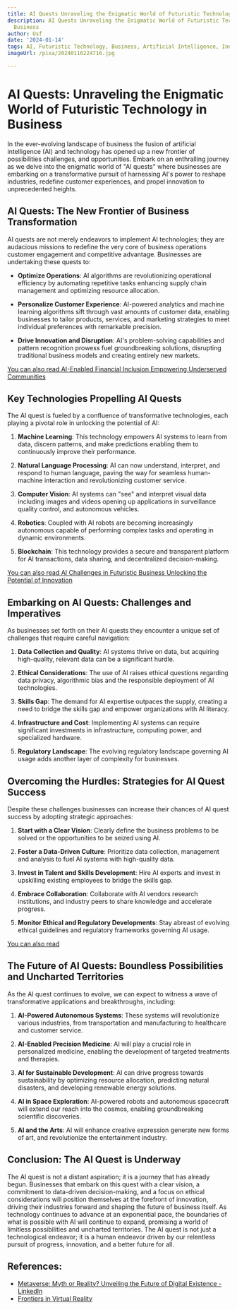 ```yaml
---
title: AI Quests Unraveling the Enigmatic World of Futuristic Technology in Business
description: AI Quests Unraveling the Enigmatic World of Futuristic Technology in
  Business
author: Usf
date: '2024-01-14'
tags: AI, Futuristic Technology, Business, Artificial Intelligence, Innovation
imageUrl: /pixa/20240116224716.jpg

---
```

# AI Quests: Unraveling the Enigmatic World of Futuristic Technology  in Business

In the ever-evolving landscape of business the fusion of artificial intelligence  (AI) and technology has opened  up a new frontier of possibilities challenges, and opportunities. Embark  on an enthralling journey as we delve into the enigmatic world of "AI quests" where businesses are embarking on a transformative pursuit  of harnessing AI's power to reshape industries, redefine customer experiences, and propel innovation to unprecedented heights.

## AI Quests: The New Frontier of Business Transformation

AI quests are not merely endeavors to implement AI technologies; they are audacious missions to redefine the very core  of business operations customer engagement  and competitive advantage. Businesses are undertaking  these quests to:

- **Optimize  Operations**: AI  algorithms are revolutionizing operational efficiency by automating repetitive tasks enhancing supply chain management and optimizing resource allocation.

- **Personalize Customer Experience**: AI-powered analytics and machine learning algorithms sift through vast amounts  of customer data, enabling businesses to tailor products, services, and marketing strategies to meet  individual preferences with remarkable precision.

- **Drive Innovation and Disruption**: AI's problem-solving capabilities and pattern recognition prowess fuel  groundbreaking solutions, disrupting traditional business models and creating entirely new  markets.

[You can also read AI-Enabled Financial Inclusion Empowering Underserved Communities](AI-Enabled%20Financial%20Inclusion%20Empowering%20Underserved%20Communities)


## Key  Technologies Propelling AI Quests

The  AI quest is fueled by a confluence of transformative technologies, each playing a pivotal role in unlocking  the potential of AI:

1. **Machine Learning**: This technology empowers AI systems to learn from data, discern patterns, and make predictions enabling  them to continuously improve their performance.

2. **Natural Language Processing**: AI can now understand, interpret, and  respond to human language, paving the way for seamless human-machine interaction and revolutionizing customer service.

3. **Computer Vision**: AI  systems can "see" and  interpret visual data including images  and videos opening up applications in surveillance quality control, and autonomous vehicles.

4. **Robotics**: Coupled with AI robots are becoming increasingly autonomous capable  of  performing  complex  tasks and operating in dynamic environments.

5. **Blockchain**: This technology provides a secure and transparent  platform for AI transactions, data sharing,  and decentralized decision-making.

[You can also read  AI  Challenges in  Futuristic Business Unlocking the Potential of Innovation](AI%20Challenges%20in%20Futuristic%20Business%20Unlocking%20the%20Potential%20of%20Innovation)


## Embarking on AI Quests: Challenges  and Imperatives

As businesses set forth on their AI quests they encounter a unique set of challenges that require careful navigation:

1. **Data Collection and Quality**: AI systems thrive on data, but acquiring high-quality, relevant data can be a significant hurdle.

2. **Ethical Considerations**: The use of  AI raises ethical questions regarding data privacy, algorithmic bias and  the responsible deployment of AI  technologies.

3. **Skills Gap**:  The demand for AI expertise outpaces the supply, creating a need to bridge the  skills gap and empower organizations  with AI literacy.

4. **Infrastructure and Cost**: Implementing AI systems  can require significant investments in infrastructure,  computing power, and specialized hardware.

5. **Regulatory Landscape**:  The evolving regulatory landscape  governing AI  usage adds another layer of  complexity for businesses.

## Overcoming the Hurdles: Strategies for AI Quest Success

Despite these challenges businesses can increase their chances of AI quest success by adopting strategic approaches:

1. **Start  with a Clear Vision**: Clearly define the business problems to be solved or the opportunities to be seized using AI.

2. **Foster a Data-Driven Culture**: Prioritize data collection,  management and analysis to fuel AI systems with high-quality data.

3. **Invest in Talent and Skills Development**: Hire  AI experts  and invest in  upskilling existing employees to  bridge the skills gap.

4. **Embrace Collaboration**: Collaborate with AI vendors research institutions, and industry peers to share knowledge and accelerate progress.

5. **Monitor Ethical and Regulatory Developments**: Stay abreast of  evolving ethical guidelines and regulatory frameworks governing AI  usage.

[You can also read ]()


## The Future  of AI Quests: Boundless Possibilities and Uncharted Territories

As the AI quest continues to evolve, we can expect to witness a wave  of transformative applications and breakthroughs, including:

1.  **AI-Powered Autonomous Systems**: These systems will revolutionize various industries, from transportation and manufacturing to healthcare and  customer  service.

2.  **AI-Enabled Precision Medicine**: AI will  play a  crucial role in personalized medicine, enabling the development of targeted treatments and therapies.

3. **AI for  Sustainable Development**: AI can drive progress towards sustainability by optimizing resource allocation, predicting  natural disasters,  and developing renewable energy solutions.

4. **AI in Space  Exploration**: AI-powered robots and autonomous spacecraft will extend our reach into the cosmos, enabling groundbreaking  scientific  discoveries.

5. **AI and the Arts**: AI will  enhance creative expression generate  new forms of art, and revolutionize the entertainment industry.

## Conclusion: The AI Quest is Underway

The AI quest is not  a distant  aspiration; it is a journey  that has  already begun. Businesses that embark on this quest with a clear vision,  a commitment to data-driven  decision-making, and a focus on  ethical  considerations will position themselves at the forefront of innovation, driving their industries forward and shaping the future of business itself. As technology continues to advance at an exponential pace, the boundaries of what is possible with AI will continue to expand,  promising a world of limitless possibilities and uncharted territories. The AI quest is  not just a technological endeavor; it is a human  endeavor driven by our relentless  pursuit  of progress, innovation, and  a better future for  all.

## References:
- [Metaverse: Myth or Reality? Unveiling the Future of Digital Existence - LinkedIn](https://www.linkedin.com/pulse/metaverse-myth-reality-unveiling-future-digital-existence-shukla)
- [Frontiers in Virtual Reality](https://www.frontiersin.org/journals/virtual-reality)
